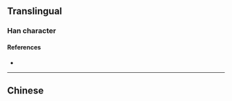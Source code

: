 {{also|們}}
{{character info/new}}
==Translingual==
{{stroke order|type=animate}}
{{stroke order|strokes=5}}

===Han character===
{{Han char|rn=9|rad=人|as=03|sn=5|four=2722|canj=OLS|ids=⿰亻门}}

====References====
* {{Han ref|kx=0094.051|hdz=10115.040|uh=4EEC|ud=20204}}

----

==Chinese==
{{zh-see|們}}